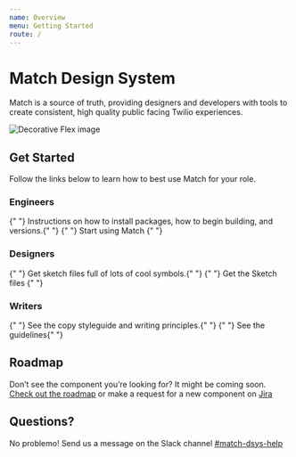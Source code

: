 ```yaml
---
name: Overview
menu: Getting Started
route: /
---
```



# Match Design System

Match is a source of truth, providing designers and developers with tools to create consistent, high quality public facing Twilio experiences.

![Decorative Flex image](blocks.png)

## Get Started

Follow the links below to learn how to best use Match for your role.

### Engineers

<SmallParagraph>
  {" "}
  Instructions on how to install packages, how to begin building, and versions.{" "}
</SmallParagraph>
<SmallParagraph>
  {" "}
  <Link href="./getting-started/develop"> Start using Match </Link>{" "}
</SmallParagraph>

### Designers

<SmallParagraph>
  {" "}
  Get sketch files full of lots of cool symbols.{" "}
</SmallParagraph>
<SmallParagraph>
  {" "}
  <Link href="./getting-started/design"> Get the Sketch files </Link>{" "}
</SmallParagraph>

### Writers

<SmallParagraph>
  {" "}
  See the copy styleguide and writing principles.{" "}
</SmallParagraph>
<SmallParagraph>
  {" "}
  <Link href="https://www.twilio.com/brand/guidelines/writing-style">
    See the guidelines{" "}
  </Link>
</SmallParagraph>

## Roadmap

Don’t see the component you’re looking for? It might be coming soon. [Check out the roadmap](./roadmap) or make a request for a new component on [Jira](https://issues.corp.twilio.com/secure/CreateIssueDetails!init.jspa?pid=23424&issuetype=1&priority=3)

## Questions?

No problemo! Send us a message on the Slack channel [#match-dsys-help]()
